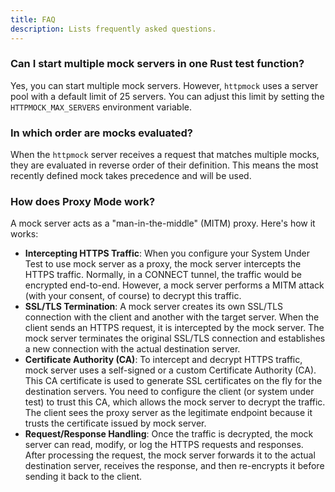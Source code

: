 ```yaml
---
title: FAQ
description: Lists frequently asked questions.
---
```


### Can I start multiple mock servers in one Rust test function?
Yes, you can start multiple mock servers. However, `httpmock` uses a server pool with a default limit of 25
servers. You can adjust this limit by setting the `HTTPMOCK_MAX_SERVERS` environment variable.

### In which order are mocks evaluated?
When the `httpmock` server receives a request that matches multiple mocks, they are evaluated in
reverse order of their definition. This means the most recently defined mock takes precedence and will be used.

### How does Proxy Mode work?

A mock server acts as a "man-in-the-middle" (MITM) proxy. Here's how it works:

* **Intercepting HTTPS Traffic**: When you configure your System Under Test to use mock server as a proxy,
the mock server intercepts the HTTPS traffic. Normally, in a CONNECT tunnel, the traffic would be encrypted end-to-end. 
However, a mock server performs a MITM attack (with your consent, of course) to decrypt this traffic.
* **SSL/TLS Termination**: A mock server creates its own SSL/TLS connection with the client and another with
the target server. When the client sends an HTTPS request, it is intercepted by the mock server.
The mock server terminates the original SSL/TLS connection and establishes a new connection with the
actual destination server.
* **Certificate Authority (CA)**: To intercept and decrypt HTTPS traffic, mock server uses a self-signed
or a custom Certificate Authority (CA). This CA certificate is used to generate SSL certificates on the
fly for the destination servers. You need to configure the client (or system under test) to trust this CA,
which allows the mock server to decrypt the traffic. The client sees the proxy server as the legitimate
endpoint because it trusts the certificate issued by mock server.
* **Request/Response Handling**:
Once the traffic is decrypted, the mock server can read, modify, or log the HTTPS requests and responses.
After processing the request, the mock server forwards it to the actual destination server, receives
the response, and then re-encrypts it before sending it back to the client.

